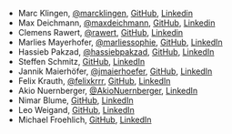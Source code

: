 - Marc Klingen, [@marcklingen](https://x.com/marcklingen), [GitHub](https://github.com/marcklingen), [Linkedin](https://www.linkedin.com/in/marcklingen/)
- Max Deichmann, [@maxdeichmann](https://x.com/maxdeichmann), [GitHub](https://github.com/maxdeichmann), [Linkedin](https://www.linkedin.com/in/maxdeichmann/)
- Clemens Rawert, [@rawert](https://x.com/rawert), [GitHub](https://github.com/clemra), [Linkedin](https://www.linkedin.com/in/rawert/)
- Marlies Mayerhofer, [@marliessophie](https://x.com/marliessophie), [GitHub](https://github.com/marliessophie), [LinkedIn](https://www.linkedin.com/in/marlies-mayerhofer/)
- Hassieb Pakzad, [@hassiebpakzad](https://x.com/hassiebpakzad), [GitHub](https://github.com/hassiebp), [LinkedIn](https://www.linkedin.com/in/hassieb/)
- Steffen Schmitz, [GitHub](https://github.com/Steffen911), [LinkedIn](https://www.linkedin.com/in/steffenschmitz/)
- Jannik Maierhöfer, [@jmaierhoefer](https://x.com/jmaierhoefer), [GitHub](https://github.com/jannikmaierhoefer), [LinkedIn](https://www.linkedin.com/in/maierhoefer/)
- Felix Krauth, [@felixkrrr](https://x.com/felixkrrr), [GitHub](https://github.com/felixkrrr), [LinkedIn](https://www.linkedin.com/in/krauth/)
- Akio Nuernberger, [@AkioNuernberger](https://x.com/AkioNuernberger), [LinkedIn](https://www.linkedin.com/in/akio-nuernberger/)
- Nimar Blume, [GitHub](https://github.com/nimarb), [LinkedIn](https://www.linkedin.com/in/nimar/)
- Leo Weigand, [GitHub](https://github.com/leoweigand), [LinkedIn](https://www.linkedin.com/in/leoweigand/)
- Michael Froehlich, [GitHub](https://github.com/FroeMic), [LinkedIn](https://www.linkedin.com/in/m-froehlich)
